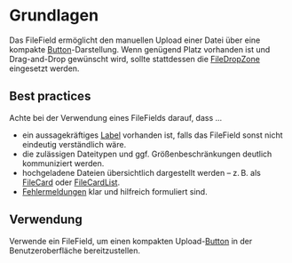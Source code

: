 # Grundlagen

Das FileField ermöglicht den manuellen Upload einer Datei über eine kompakte
[Button](/03-components/actions/button/overview)-Darstellung. Wenn genügend Platz
vorhanden ist und Drag-and-Drop gewünscht wird, sollte stattdessen die
[FileDropZone](/03-components/upload/file-drop-zone/overview) eingesetzt werden.

## Best practices

Achte bei der Verwendung eines FileFields darauf, dass ...

- ein aussagekräftiges [Label](/03-components/content/label/overview) vorhanden ist,
  falls das FileField sonst nicht eindeutig verständlich wäre.
- die zulässigen Dateitypen und ggf. Größenbeschränkungen deutlich kommuniziert
  werden.
- hochgeladene Dateien übersichtlich dargestellt werden – z. B. als
  [FileCard](/03-components/upload/file-card/overview) oder
  [FileCardList](/03-components/upload/file-card-list/overview).
- [Fehlermeldungen](/02-foundations/03-content-guidelines/02-fehlermeldungen)
  klar und hilfreich formuliert sind.

## Verwendung

Verwende ein FileField, um einen kompakten
Upload-[Button](/03-components/actions/button/overview) in der Benutzeroberfläche
bereitzustellen.
